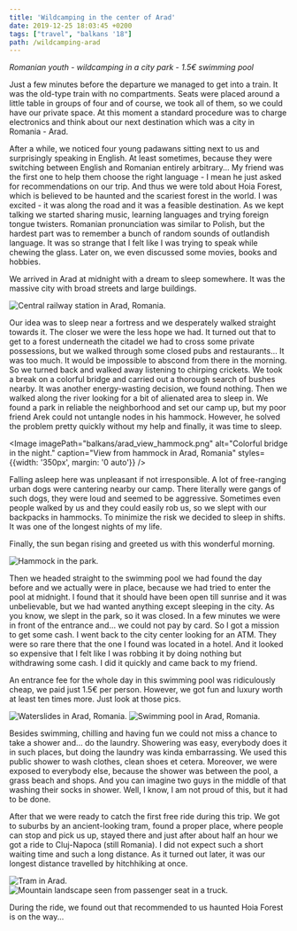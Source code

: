 ```yaml
---
title: 'Wildcamping in the center of Arad'
date: 2019-12-25 18:03:45 +0200
tags: ["travel", "balkans '18"]
path: /wildcamping-arad
---
```


*Romanian youth* - *wildcamping in a city park* - *1.5€ swimming pool* 

Just a few minutes before the departure we managed to get into a train. It was the old-type train with no compartments. Seats were placed around a little table in groups of four and of course, we took all of them, so we could have our private space. At this moment a standard procedure was to charge electronics and think about our next destination which was a city in Romania - Arad. 

After a while, we noticed four young padawans sitting next to us and surprisingly speaking in English. At least sometimes, because they were switching between English and Romanian entirely arbitrary... My friend was the first one to help them choose the right language - I mean he just asked for recommendations on our trip. And thus we were told about Hoia Forest, which is believed to be haunted and the scariest forest in the world. I was excited - it was along the road and it was a feasible destination. As we kept talking we started sharing music, learning languages and trying foreign tongue twisters. Romanian pronunciation was similar to Polish, but the hardest part was to remember a bunch of random sounds of outlandish language. It was so strange that I felt like I was trying to speak while chewing the glass. Later on, we even discussed some movies, books and hobbies.

We arrived in Arad at midnight with a dream to sleep somewhere. It was the massive city with broad streets and large buildings. 

<Image imagePath="balkans/arad_railway.jpg" alt="Central railway station in Arad, Romania." caption="Arad Central Railway Station, Romania" />

Our idea was to sleep near a fortress and we desperately walked straight towards it. The closer we were the less hope we had. It turned out that to get to a forest underneath the citadel we had to cross some private possessions, but we walked through some closed pubs and restaurants... It was too much. It would be impossible to abscond from there in the morning. So we turned back and walked away listening to chirping crickets. We took a break on a colorful bridge and carried out a thorough search of bushes nearby. It was another energy-wasting decision, we found nothing. Then we walked along the river looking for a bit of alienated area to sleep in. We found a park in reliable the neighborhood and set our camp up, but my poor friend Arek could not untangle nodes in his hammock. However, he solved the problem pretty quickly without my help and finally, it was time to sleep. 

<Image imagePath="balkans/arad_view_hammock.png" alt="Colorful bridge in the night." caption="View from hammock in Arad, Romania" styles={{width: '350px', margin: '0 auto'}} />

Falling asleep here was unpleasant if not irresponsible. A lot of free-ranging urban dogs were cantering nearby our camp. There literally were gangs of such dogs, they were loud and seemed to be aggressive. Sometimes even people walked by us and they could easily rob us, so we slept with our backpacks in hammocks. To minimize the risk we decided to sleep in shifts. It was one of the longest nights of my life. 

Finally, the sun began rising and greeted us with this wonderful morning.

<Image imagePath="balkans/arad_park_hammock.jpg" alt="Hammock in the park." caption="Arad, Romania" />

Then we headed straight to the swimming pool we had found the day before and we actually were in place, because we had tried to enter the pool at midnight. I found that it should have been open till sunrise and it was unbelievable, but we had wanted anything except sleeping in the city. As you know, we slept in the park, so it was closed. In a few minutes we were in front of the entrance and... we could not pay by card. So I got a mission to get some cash. I went back to the city center looking for an ATM. They were so rare there that the one I found was located in a hotel. And it looked so expensive that I felt like I was robbing it by doing nothing but withdrawing some cash. I did it quickly and came back to my friend. 

An entrance fee for the whole day in this swimming pool was ridiculously cheap, we paid just 1.5€ per person. However, we got fun and luxury worth at least ten times more. Just look at those pics. 

<Image imagePath="balkans/arad_pool_1.jpg" alt="Waterslides in Arad, Romania." />
<Image imagePath="balkans/arad_pool_2.jpg" alt="Swimming pool in Arad, Romania." caption="Swimming pool in Arad, Romania" />

Besides swimming, chilling and having fun we could not miss a chance to take a shower and... do the laundry. Showering was easy, everybody does it in such places, but doing the laundry was kinda embarrassing. We used this public shower to wash clothes, clean shoes et cetera. Moreover, we were exposed to everybody else, because the shower was between the pool, a grass beach and shops. And you can imagine two guys in the middle of that washing their socks in shower. Well, I know, I am not proud of this, but it had to be done. 

After that we were ready to catch the first free ride during this trip. We got to suburbs by an ancient-looking tram, found a proper place, where people can stop and pick us up, stayed there and just after about half an hour we got a ride to Cluj-Napoca (still Romania). I did not expect such a short waiting time and such a long distance. As it turned out later, it was our longest distance travelled by hitchhiking at once. 

<Image imagePath="balkans/arad_tram.jpg" alt="Tram in Arad." caption="Ancient tram, Arad, Romania" />
<Image imagePath="balkans/arad_to_cluj.jpg" alt="Mountain landscape seen from passenger seat in a truck." caption="On the way to Cluj, Romania" />

During the ride, we found out that recommended to us haunted Hoia Forest is on the way... 